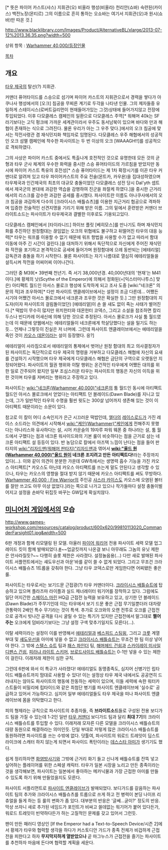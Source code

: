 {{{+1 '''Shas'O Vior'la Shovah Kais Mont'yr, O'Shovah'''}}}[* 뜻은 파이어 카스트(샤스) 지휘관(오) 비올라 행성(비올라) 천리안(쇼바) 숙련된(카이스) 백전노장(몬티르) 그의 이름으로 흔히 통하는 오쇼바는 여기서 지휘관(오)과 원시(쇼바)만 따온 것.]
{{{+1 비올라 행성의 숙련된 천리안 백전노장 파이어 카스트 지휘관, 오쇼바}}}

http://www.blacklibrary.com/Images/Product/AlternativeBL/xlarge/2013-07-12%2013.36.35.png?width=500

상위 항목 : [[Warhammer 40,000/등장인물]]

[[목차]]

== 개요 ==
[[타우 제국]]의 탈선(?) 지휘관.

커맨더 퓨어타이드를 스승으로 섬기며 파이어 카스트의 지휘관으로서 경력을 쌓다가 아쿠나사 행성에서의 [오크] 침공을 무찌른 계기로 두각을 나타낸 인물. 그의 제자들중 유일하게 스테이시스(로버트길리먼이 현재들어가있는 그것)상태에 들어가지않고 전장에 투입되었다. 이후 다모클레스 캠페인의 일환으로 다모클레스 주역[* 워해머 40k는 SF라기보다는 고딕 펑크에 가까운 세계관이라서 우주도 동서남북이 있으며 바다와 만과 해협이 존재하는 식으로 그려진다. 물론 우리가 아는 그 우주 맞다.]에서의 오크 침공에 맞서는 작전사령관 겸 재식민지화 책임자로 임명된다. 다모클레스 우주 해협에서의 성공적인 오크 섬멸 캠페인에 착수한 파사이트는 두 번 이상의 오크 [WAAAGH!!]를 성공적으로 격퇴하였다.

그의 사상은 파이어 카스트 중에서도 특출나게 호전적인 것으로 유명한데 모든 것의 균형과 타우 군사 체계의 우수한 화력을 중시한 스승 퓨어타이드의 가르침을 받았지만 동시에 파이어 카스트 특유의 호전성[* 스승 퓨어타이드는 제 1차 확장시기를 이끈 타우 커맨더로 알려져 있고 타우 파이어카스트의 주요 전술(몬트카, 카우욘)을 집대성하였으며 타우제국과 인간제국의 최초의 대규모 충돌이었던 다모클레스 성전 당시 Dal'yth 셉트에서 제국군의 본대에 과감한 역습을 감행하여 진군을 좌절케 하였다.]을 중시한 근거리에서의 리스크를 감수한 과감한 공세를 중시했다. 파사이트란 이름도 아나쿠사에서의 오크 침공을 과감하게 다수의 [크라이시스 배틀슈츠]를 이용한 지근거리 협공으로 격파하며 입증한 전술적인 선견지명을 기리기 위해 받은 이름. 그의 밑에서 훈련받은 커맨더 브라이트소드는 파사이트가 타우제국과 결별한 이후로도 기용되고있다.

다모클레스 캠페인에서 [타이라니드] 하이브 플릿 [베히모스]를 만나기도 하며 재식민지화를 추진하던 원정함대는 끊임없는 오크의 위협에도 불구하고 뒤떨어진 타우의 대응 능력[* 타우는 워프를 이용할 수 없기 때문에 워프 항법을 사용할 수가 없고 따라서 함대 이동에 아주 긴 시간이 걸린다.]을 대처하기 위해서 독단적으로 자신에게 주어진 재식민화 작전을 포기하고 본격적으로 공세에 들어가며 원정함대에 으례 동반되는 [에테리얼] 감독관과 충돌을 하기 시작한다. 물론 파사이트는 자기 나름대로 열심히 에테리얼들을 설득시켜 작전을 어찌어찌 이어나간다.

그러던 중 M39[* 39번째 천년기. 즉 서기 38,000년경. 40,000년대의 '현재'는 M41이다.]에 황제의 낫(Scythe of the Emperor)에 의해서 정화된(=[익스터미나투스] 맞은) 아티팩트 월드인 아서스 몰로크 행성에 도착하게 되고 조사 도중 [wiki:"네크론" 의문의 적]과 조우하여[* 다만 파사이트 앤클레이브에서는 설정이 조금 다른데... 어쨌든 시기야 어쨌건 아서스 몰로크에서 네크론과 조우한 것은 확실한 듯.] 그만 원정함대의 지도자(이자 파사이트의 걸림돌이었던) [에테리얼]이 손 쓸 새도 없이 죽는 사태가 벌어진다.[* 떡밥이 무수히 많지만 위치헌터와 데몬헌터 코덱스, 그리고 소설을 참조하면 칼리두스나 빈디카레 어새신에 의해 당한 것으로 추정된다. 아서스 몰로크가 사실 툼 월드였는데 이 때문에 양웹에서는 에테리얼들이 네크론에게 학살당했다는 설을 밀기도 하는 듯... 언제나 그렇듯이 진실은 저 너머에. 그런데 파사이트 엔클레이브에서는 에테리얼을 죽인 것이 [[카오스 데몬]]이라는 설이 등장했다. 응?]

에테리얼이 사라짐으로서 에테리얼의 통제에서 벗어난 원정 함대의 최고 의사결정자가 된 파사이트는 독단적으로 타우 제국의 명령을 거부하고 다모클레스 해협에 자신의 요새를 건설하기 시작했으며 타우 제국에게 다모클레스 해협은 금단의 구역으로 오랫동안 지정되어왔다. 파사이트의 월권 행위와 이탈 행위는 온건적인 타우에게 어쨌든 대의를 위한 일로 간주되어 왔지만 일부 조심스러운 타우는 파사이트의 행동은 자신의 이득을 위한 것이며 타우를 저버리는 행위라고 주장하고 있다.

파사이트는 [[wiki:"네크론(Warhammer 40,000)"네크론]]의 툼 월드인 동시에 아티팩트 월드인 아서스 몰로크에서 얻었다는 아티팩트 던 블레이드(Dawn Blade)를 지니고 있는데, 그가 일반적인 타우의 수명을 훨씬 윗도는 300살 넘어까지 생존해 있는 것이 이 아티팩트 때문이라는 소문이 있다.

참고로 이 칼이 어디 소속인지가 은근 시끄러운 떡밥인데, [[엘다]]의 [[레이스로드]]가 가진 레이스 소드라는 의견에서 시작해서 [[wiki:"케인(Warhammer)"케인]]에게 전해주지 못했다는 아나리스와 유사하다는 설, 시어 카운슬의 19자루 파워 웨폰 중 하나라는 설, 툼 월드에서 구했다는 점과 네크론 워사이드와의 기본 룰이 비슷하다는 점을 근거로 삼는 네크론 아티팩트 설 등등이 있다. 반 농담으로 칼에서 아즈텍 느낌이 난다는 점을 들어 판타지의 [[wiki:"리자드맨(워해머 판타지)"리자드맨]]과 엮어서 '''[[wiki:"올드 원(Warhammer 40,000)"올드 원]]이 네크론 조지려고 만든 아티팩트다!'''라는 주장까지 있다(...). 이와 같이 의견이 분분한 가운데 GW측에서는 생명력 흡수 기능을 가진 카오스 아티펙트[* 카오스도 아닌데 카오스 아티팩트를 쓰는게 말도 안된다고 생각할 수 있으나, 타우는 카오스의 영향을 절대 받지 않기 때문에 카오스 아티팩트를 써도 무방하다. [[Warhammer 40,000 : Fire Warrior]]의 주인공 [[샤스라 카이스]]도 카오스에 오염된 볼터를 잘만 쓰고도 아무 이상 없었다.]라는 쪽으로 나가고 있으나 작가들마다 설정 충돌이벌어지고 설정을 손바닥 뒤집듯 바꾸는 GW답게 확실치않다.

== [[미니어처 게임]]에서의 모습 ==
http://www.games-workshop.com/resources/catalog/product/600x620/99810113020_CommanderFarsight01.jpg&width=500

6판 개정과 함께 리모델링 된 모델. 아울러 [[파이어 워리어]] 전용 파사이트 세력 모델 업그레이드 킷이 함께 발매되었다.[http://www.games-workshop.com/MEDIA_CustomProductCatalog/m3110211a_99800113022_FarsightEnclaveShoulderPads01_873x627.jpg #]~~업글킷까지 나온걸 보니 아무래도 그놈의 유닛 제한은 안사라질듯?~~ 다행히 슬롯 제한은 사라졌다. 설정놀음용(...) 다만 새로 발매된 파사이트 서플먼트에서는 섀도우선과 아운'바를 같이 쓸 수 없게 되었다. 그리고 무조건 크라이시스 배틀슈츠 1트룹을 갖춰야 한다. 그냥 타우 코덱스로만 게임한다면 어찌됐든 좋은 룰.

파사이트는 타우로서는 보기드문 근접광(?) 타우 커맨더이다. [[크라이시스 배틀슈트]]에 탑승하고 있으며 플라즈마 라이플과 실드 제너레이터 워기어를 장착하고 있다. 그럼에도 일단 어지간한 [[스페이스 마린]] HQ급 근접전 능력을 보유하고 있고, 상기한 던 블레이드(Dawn Blade)가 주무기인데 이는 타우에서 보기 드문 좋은 근접 무기일뿐더러 대차량 관통력이 2배인 특수 무기라는 것이 특색. 추가로 오크와의 오랜 전투로 오크를 근접전으로 공격시 빗나간 공격을 다시 굴릴 수 있는 특기가 있지만 근접전에서 말그대로 '''쩔어주는''' 오크에게 덤비라기보다는 그냥 설정 구색 맞추기일지도 모른다(...).

이탈 세력이라는 설정이 이를 반영해서 [[에테리얼]]과 [[베스피드 스팅윙]], 그리고 [[크룻]] 계열 부대 및 [[섀도우선]]을 아미에 넣을 수 없고 [[크라이시스 배틀슈트]]는 무조건 한 팀 이상 넣어야 한다. 그 밖에 [[스텔스 슈트]] 팀과 [[패스 파인더]] 팀, [[해머헤드 건쉽]]과 [[스카이레이 미사일 디펜스 건쉽]], [[피라냐 라이트 스키머]], [[브로드사이드 배틀슈트]]는 0-1만 넣을 수 있는 제한이 걸린다. 이래저래 제한이 심한 규칙.

그런데 6판에 와서 이 특규가 사라졌다! 에테리얼도 동맹종족도, 심지어 신병기인 립타이드 배틀슈트까지 맘대로 사용할 수 있다! 이는 설정상 타우 제국 내에서도 공공연히 드러내지는 않아도 파사이트의 행동에 찬동하는 세력이 있으며, 이들 세력에 속한 워터카스트들이 비밀리에 립타이드와 같은 최첨단 병기를 파사이트 엔클레이브에 '실수로' 공급하고 있어서 가능하다고. 심지어 일부 에테리얼들도 타우 제국을 떠나 파사이트 엔클레이브에 몸을 의탁했다고 한다.

피의 형제라는 규칙으로 파사이트의 추종자들, 즉 '''브라이트소드'''들로 구성된 전용 보디가드 팀을 가질 수 있는데 1-2인 일반 [[타우 커맨더]] 보디가드 팀과 달리 '''최대 7기'''의 크라이시스 배틀슈트를 투입할 수 있다. 이래저래 모자른 다른 모델을 크라이시스 배틀슈트의 대량 동원으로 해결하라는 의미인듯. 단일 부대로 저렇게 많은 크라이시스 배틀슈트를 동원하려면 파사이트를 쓰는 수밖에 없다. 덧툴여, 파사이트의 워로드 트레잇이 딥스트라이크에 스캐터 하지 않는게 되면서 파사이드 폭탄이라는 [[데스스타 아미]]가 생기기도 했다.

쉽게 정리하자면 [[화염방사기]]와 그밖에 근거리 화기 들고 신나게 배틀슈트를 잔뜩 넣고 싶어하는 플레이어를 위한 스페셜 캐릭터. 타우가 일본 시장을 노리고 만든 종족이라는 것을 생각해보면, 파사이트는 일본에서 좋아하는 메카닉물과 가장 근접한 아미를 만들 수 있도록 하기 위해 만들었을지도 모른다.

파사이트 서플리먼트로 [[파사이트 엔클레이브]]가 발매되었다. 보디가드를 갈음하는 파사이트 팀의 추가와 크라이시스 배틀슈츠를 트룹으로 쓰게 하고 전 병력이 본딩 나이프 리츄얼을 들게 하는 등 룰의 변화가 좀 있다. 대부분의 반응은 '글쎄...굳이?' 정도의 반응. 막상 쓰자니 새로 추가된 네임드가 포인트가 비싸고 쓸데없는 워기어가 붙어 있다든가, 워로드 트레잇이 빈약하다든가 하는 고질적인 문제를 갖고 있어서 그런듯.

팬이 만든 패러디 영상인 [If the Emperor had a Text-to-Speech Device/시즌 2]에서 황제가 타우와 협력할 생각을 하다가 커스토디안 가드가 종족 전체가 비겁하게 근접전을 피한다고 하자 '''무지막지하게 열받았으나''' 곧 마그누스가 근접전을 즐기는 파사이트를 추천하자 마음에 든다며 협력할 계획을 세운다.

